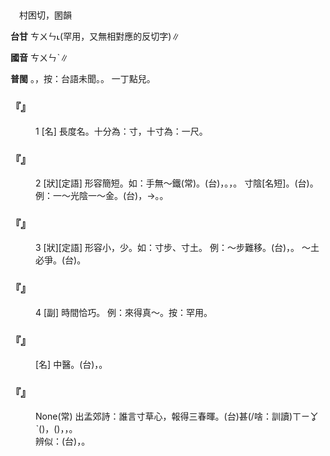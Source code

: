 
=={{ruby|寸|ㄘㄨㄣˋ}}==

　村困切，圂韻

'''台甘''' <rt>ㄘㄨㄣ˪</rt>{{ruby|。|ㄘㄨㄣˋ}}(罕用，又無相對應的反切字)∥

'''國音''' <rt>ㄘㄨㄣˋ</rt>∥

'''普閩''' {{ruby|(文)|ㄘㄨㄣ˪}}。{{ruby|(白)|ㄘㆭ˪}}，按：台語未聞。{{ruby|一|ㄐㄧㆵ ͘}}{{ruby|寸|ㄘㆭ˪}}{{ruby|仔|ㄚ}}{{ruby|疕|ㄆㄧˋ}}。 一丁點兒。

    

==='''『{{ruby|寸|ㄘㄨㄣˋ}}』'''===
:1  [名] 長度名。十分為：寸，十寸為：一尺。
    

==='''『{{ruby|寸|ㄘㄨㄣˋ}}』'''===
:2  [狀][定語] 形容簡短。如：手無～鐵(常)。(台){{ruby|寸|ㄘㄨㄣ˪}}，{{ruby|無|ㆠㄜˊ}}{{ruby|拄|ㄉㄨˋ}}{{ruby|好|ㄏㄜˋ}}{{ruby|是|ㄒㄧ˫}}{{ruby|一|ㄐㄧㆵ ͘}}{{ruby|寸|ㄘㄨㄣ˪}}。{{ruby|寸|ㄘㄨㄣ˪}}{{ruby|鐵|ㄊㄧㆷ}}，{{ruby|短|ㄉㆤˋ}}{{ruby|短|ㄉㆤˋ}}{{ruby|仔|ㄚ}}{{ruby|丌|ㆤ}}{{ruby|武|ㆠㄨˋ}}{{ruby|器|ㄎㄧ˪}}。 寸陰[名短]。(台){{ruby|短|ㄉㆤˋ}}{{ruby|短|ㄉㆤˋ}}{{ruby|仔|ㄚ}}{{ruby|丌|ㆤ}}{{ruby|時|ㄒㄧˊ}}{{ruby|間|ㄍㄢ}}。例：一～光陰一～金。(台){{ruby|光|ㄍㆲ}}{{ruby|陰|ㄧㆬ}}，{{ruby|日|ㆢㄧㆵ ͘}}{{ruby|/|ㄌㄧㆵ ͘}}{{ruby|影|ㄧㆩˋ}}→{{ruby|時|ㄒㄧˊ}}{{ruby|間|ㄍㄢ}}。{{ruby|是|ㄒㄧ˫}}{{ruby|講|ㄍㆲˋ}}{{ruby|→|ㄍㆲ}}{{ruby|時|ㄒㄧˊ}}{{ruby|間|ㄍㄢ}}{{ruby|真|ㄐㄧㄣ}}{{ruby|情|ㄐㄧㆩˊ}}{{ruby|寶|ㄅㄜˋ}}{{ruby|貴|ㄍㄨㄧ˪}}。
    

==='''『{{ruby|寸|ㄘㄨㄣˋ}}』'''===
:3  [狀][定語] 形容小，少。如：寸步、寸土。 例：～步難移。(台){{ruby|形|ㄏㄧㄥˊ}}{{ruby|容|ㄧㆲˊ}}{{ruby|行|ㄍㄧㆩˊ}}{{ruby|踏|ㄉㄚㆷ ͘}}，{{ruby|行|ㄍㄧㆩˊ}}{{ruby|<mark>&#xffa45;</mark>|ㆠㆤ˫}}{{ruby|/|ㆠㄨㆤ˫}}{{ruby|進|ㄐㄧㄣ˪}}{{ruby|步|ㄅㆦ˫}}。 ～土必爭。(台){{ruby|一|ㄐㄧㆵ ͘}}{{ruby|點|ㄉㄧㆰˋ}}{{ruby|仔|ㄚ}}{{ruby|國|ㄍㆦㆶ}}{{ruby|土|ㄊㆦˋ}}{{ruby|亦|ㄧㄚㆷ ͘}}{{ruby|<mark>&#xffa45;</mark>|ㆠㆤ˫}}{{ruby|/|ㆠㄨㆤ˫}}{{ruby|用|ㄧㄥ˫}}{{ruby|/|ㄧㆲ˫}}{{ruby|得|ㄉㄧㆵ}}{{ruby|付|ㄏㆦ˫}}{{ruby|敵|ㄉㄧㆤㆶ}}{{ruby|人|ㆢㄧㄣˊ}}{{ruby|/|ㄌㄧㄣˊ}}{{ruby|佔|ㄐㄧㆰ˪}}{{ruby|去|ㄎㄧ˪}}。
    

==='''『{{ruby|寸|ㄘㄨㄣˋ}}』'''===
:4  [副] 時間恰巧。 例：來得真～。按：罕用。
    

==='''『{{ruby|寸|ㄘㄨㄣˋ}}{{ruby|口|ㄎㄡˇ}}』'''===
: [名] 中醫。(台){{ruby|離|ㄌㄧ˫}}{{ruby|手|ㄑㄧㄨˋ}}{{ruby|腕|ㄨㆩˋ}}{{ruby|下|ㆤ˫}}{{ruby|一|ㄐㄧㆵ ͘}}{{ruby|寸|ㄘㄨㄣ˪}}，{{ruby|有|ㄨ˫}}{{ruby|感|ㄍㆰˋ}}{{ruby|覺|ㄍㄚㆶ}}{{ruby|脈|ㄇㆤㆷ ͘}}{{ruby|動|ㄉㄤ˫}}{{ruby|丌|ㆤ}}{{ruby|所|ㄙㆦˋ}}{{ruby|在|ㄗㄞ˫}}。
    

==='''『{{ruby|寸|ㄘㄨㄣˋ}}{{ruby|草|ㄘㄠˇ}}{{ruby|春|ㄔㄨㄣ}}{{ruby|暉|ㄏㄨㄟ}}』'''===
: None(常) 出孟郊詩：誰言寸草心，報得三春暉。(台)甚(/啥：訓讀)<rt>ㄒㄧㆩˋ</rt>{{ruby|/|ㄙㆩˋ}}{{ruby|/|ㄒㄧㄚˋ}}{{ruby|人|ㄌㄤˊ}}{{ruby|講|ㄍㆲˋ}}{{ruby|→|ㄍㆲ}}{{ruby|做|ㄗㄨㆤ˪}}{{ruby|/|ㄗㄜ˪}}{{ruby|人|ㄌㄤˊ}}{{ruby|子|ㄗㄨˋ}}{{ruby|女|ㄌㄧˋ}}{{ruby|/|ㄌㄨˋ}}{{ruby|像|ㄑㄧㆧ˫}}{{ruby|/|ㄑㄧㆫ˫}}{{ruby|一|ㄐㄧㆵ ͘}}{{ruby|枝|ㄍㄧ}}{{ruby|細|ㄙㄨㆤ˪}}{{ruby|/|ㄙㆤ˪}}{{ruby|枝|ㄍㄧ}}{{ruby|草|ㄘㄠˋ}}{{ruby|仔|ㄚ}}{{ruby|受|ㄒㄧㄨ˫}}{{ruby|春|ㄘㄨㄣ}}{{ruby|天|ㄊㆪ}}({{ruby|三|ㄙㆩ}}{{ruby|月|ㆣㄨㆤㆷ ͘}}{{ruby|/|ㆣㆤㆷ ͘}}{{ruby|日|ㆢㄧㆵ ͘}}{{ruby|/|ㄌㄧㆵ ͘}}){{ruby|丌|ㆤ}}{{ruby|日|ㆢㄧㆵ ͘}}{{ruby|/|ㄌㄧㆵ ͘}}{{ruby|頭|ㄊㄠˊ}}{{ruby|溫|ㄨㄣ}}{{ruby|暖|ㄌㄨㄢˋ}}{{ruby|大|ㄉㄨㄚ˫}}{{ruby|欉|ㄗㄤˊ}}，{{ruby|長|ㄉㄧㆲˋ}}{{ruby|大|ㄉㄞ˫}}{{ruby|起|·ㄎㄧˋ}}{{ruby|來|·ㄌㄞˊ}}({{ruby|慈|ㄗㄨˊ}}{{ruby|母|ㆠㄧㄜˋ}}{{ruby|丌|ㆤ}}{{ruby|恩|ㄧㄣ}}{{ruby|/|ㄨㄣ}}{{ruby|惠|ㄏㄨㄧ˫}}{{ruby|像|ㄑㄧㆧ˫}}{{ruby|/|ㄑㄧㆫ˫}}{{ruby|春|ㄘㄨㄣ}}{{ruby|天|ㄊㆪ}}{{ruby|丌|ㆤ}}{{ruby|日|ㆢㄧㆵ ͘}}{{ruby|/|ㄌㄧㆵ ͘}}{{ruby|頭|ㄊㄠˊ}}){{ruby|了|ㄌㄧㄠˋ}}{{ruby|後|ㄠ˫}}，{{ruby|<mark>&#xffa49;</mark>|ㆠㆤㆷ}}{{ruby|/|ㆠㄨㆤㆷ}}{{ruby|報|ㄅㄜ˪}}{{ruby|答|ㄉㄚㆴ}}{{ruby|老|ㄌㄠ˫}}{{ruby|母|ㆠㄨˋ}}{{ruby|/|ㆠㄜˋ}}{{ruby|丌|ㆤ}}{{ruby|心|ㄒㄧㆬ}}{{ruby|意|ㄧ˪}}，{{ruby|敢|ㄍㆰ}}{{ruby|報|ㄅㄜ˪}}{{ruby|答|ㄉㄚㆴ}}{{ruby|會|ㄨㆤ˫}}{{ruby|/|ㆤ˫}}{{ruby|得|ㄉㄧㆵ}}{{ruby|了|ㄌㄧㄠˋ}}。
:辨似：(台){{ruby|吋|ㄘㄨㄣˋ}}，{{ruby|英|ㄧㄥ}}{{ruby|寸|ㄘㄨㄣ˪}}{{ruby|丌|ㆤ}}{{ruby|意|ㄧ˪}}{{ruby|思|ㄙㄨ˪}}。
:
    
